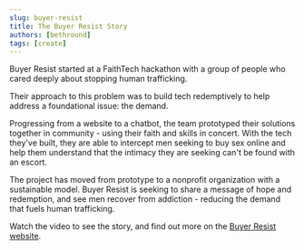 ```yaml
---
slug: buyer-resist
title: The Buyer Resist Story
authors: [bethround]
tags: [create]
---
```



Buyer Resist started at a FaithTech hackathon with a group of people who cared deeply about stopping human trafficking.

Their approach to this problem was to build tech redemptively to help address a foundational issue: the demand.

<!--truncate-->

Progressing from a website to a chatbot, the team prototyped their solutions together in community - using their faith and skills in concert. With the tech they've built, they are able to intercept men seeking to buy sex online and help them understand that the intimacy they are seeking can't be found with an escort.

The project has moved from prototype to a nonprofit organization with a sustainable model. Buyer Resist is seeking to share a message of hope and redemption, and see men recover from addiction - reducing the demand that fuels human trafficking.

Watch the video to see the story, and find out more on the [Buyer Resist website](https://www.buyerresist.ca/who-we-are).

<div className={styles.videos}>
  <YouTubeVideo
    id="rf2OSM0TH5o"
    title="Ending Human Trafficking at the Point of Demand"
  />
</div>
